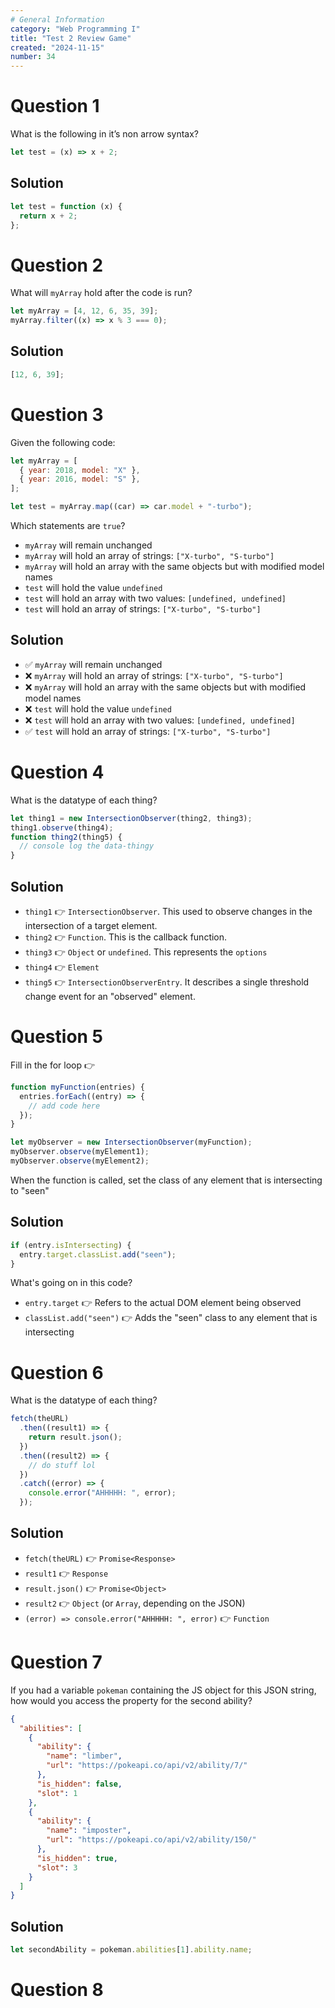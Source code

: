```yaml
---
# General Information
category: "Web Programming I"
title: "Test 2 Review Game"
created: "2024-11-15"
number: 34
---
```


# Question 1

What is the following in it’s non arrow syntax?

```js
let test = (x) => x + 2;
```

## Solution

```js
let test = function (x) {
  return x + 2;
};
```

# Question 2

What will `myArray` hold after the code is run?

```js
let myArray = [4, 12, 6, 35, 39];
myArray.filter((x) => x % 3 === 0);
```

## Solution

```js
[12, 6, 39];
```

# Question 3

Given the following code:

```js
let myArray = [
  { year: 2018, model: "X" },
  { year: 2016, model: "S" },
];

let test = myArray.map((car) => car.model + "-turbo");
```

Which statements are `true`?

- `myArray` will remain unchanged
- `myArray` will hold an array of strings: `["X-turbo", "S-turbo"]`
- `myArray` will hold an array with the same objects but with modified model names
- `test` will hold the value `undefined`
- `test` will hold an array with two values: `[undefined, undefined]`
- `test` will hold an array of strings: `["X-turbo", "S-turbo"]`

## Solution

- ✅ `myArray` will remain unchanged
- ❌ `myArray` will hold an array of strings: `["X-turbo", "S-turbo"]`
- ❌ `myArray` will hold an array with the same objects but with modified model names
- ❌ `test` will hold the value `undefined`
- ❌ `test` will hold an array with two values: `[undefined, undefined]`
- ✅ `test` will hold an array of strings: `["X-turbo", "S-turbo"]`

# Question 4

What is the datatype of each thing?

```js
let thing1 = new IntersectionObserver(thing2, thing3);
thing1.observe(thing4);
function thing2(thing5) {
  // console log the data-thingy
}
```

## Solution

- `thing1` 👉 `IntersectionObserver`. This used to observe changes in the intersection of a target element.
- `thing2` 👉 `Function`. This is the callback function.
- `thing3` 👉 `Object` or `undefined`. This represents the `options`
- `thing4` 👉 `Element`
- `thing5` 👉 `IntersectionObserverEntry`. It describes a single threshold change event for an "observed" element.

# Question 5

Fill in the for loop 👉

```js
function myFunction(entries) {
  entries.forEach((entry) => {
    // add code here
  });
}

let myObserver = new IntersectionObserver(myFunction);
myObserver.observe(myElement1);
myObserver.observe(myElement2);
```

When the function is called, set the class of any element that is intersecting to "seen"

## Solution

```js
if (entry.isIntersecting) {
  entry.target.classList.add("seen");
}
```

What's going on in this code?

- `entry.target` 👉 Refers to the actual DOM element being observed
- `classList.add("seen")` 👉 Adds the "seen" class to any element that is intersecting

# Question 6

What is the datatype of each thing?

```js
fetch(theURL)
  .then((result1) => {
    return result.json();
  })
  .then((result2) => {
    // do stuff lol
  })
  .catch((error) => {
    console.error("AHHHHH: ", error);
  });
```

## Solution

- `fetch(theURL)` 👉 `Promise<Response>`
- `result1` 👉 `Response`
- `result.json()` 👉 `Promise<Object>`
- `result2` 👉 `Object` (or `Array`, depending on the JSON)
- `(error) => console.error("AHHHHH: ", error)` 👉 `Function`

# Question 7

If you had a variable `pokeman` containing the JS object for this JSON string, how would you access the property for the second ability?

```json
{
  "abilities": [
    {
      "ability": {
        "name": "limber",
        "url": "https://pokeapi.co/api/v2/ability/7/"
      },
      "is_hidden": false,
      "slot": 1
    },
    {
      "ability": {
        "name": "imposter",
        "url": "https://pokeapi.co/api/v2/ability/150/"
      },
      "is_hidden": true,
      "slot": 3
    }
  ]
}
```

## Solution

```js
let secondAbility = pokeman.abilities[1].ability.name;
```

# Question 8
